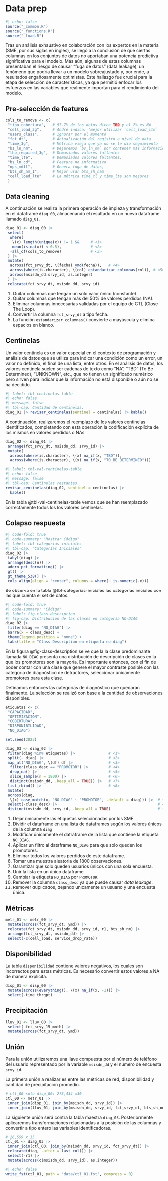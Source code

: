 
# Data prep {#sec-data-prep}

```{r}
#| echo: false
source("_common.R")
source("_functions.R")
source("_load.R")
```

Tras un análisis exhaustivo en colaboración con los expertos en la materia
(SME, por sus siglas en inglés), se llegó a la conclusión de que ciertas
columnas en los conjuntos de datos no aportaban una potencia predictiva
significativa para el modelo. Más aún, algunas de estas columnas presentaban el
riesgo de causar "fuga de datos" (data leakage), un fenómeno que podría llevar
a un modelo sobreajustado y, por ende, a resultados engañosamente optimistas.
Este hallazgo fue crucial para la etapa de selección de características, ya que
permitió enfocar los esfuerzos en las variables que realmente importan para el
rendimiento del modelo.

## Pre-selección de features

```{r}
cols_to_remove <- c(
 "tipo_cobertura",   # 97.7% de los datos dicen TBD y el 2% es NA
 "cell_load_3g",     # André indica: "mejor utilizar `cell_load_lte`
 "users_class",      # Ignorar por el momento
 "fct_dt",           # Actualización del registro a nivel de data
 "time_3g",          # Métrica vieja que ya no se le dio seguimiento
 "bs_ln_nm",         # Dejaremos `bs_ln_nm` por contener más información
 "thp_required_3g",  # Demasiados valores faltantes
 "time_lte",         # Demasiados valores faltantes,
 "bs_ln_cd",         # Feature no informativo
 "nps_mdll",         # Genera fuga de datos,
 "bts_sh_nm_1",      # Mejor usar bts_sh_nam
 "cell_load_lte"     # La métrica time_cl y time_lte son mejores
 )
```

## Data cleaning

A continuación se realiza la primera operación de impieza y transformación en
el dataframe `diag_00`, almacenando el resultado en un nuevo dataframe llamado
`diag_01`.

```{r}
diag_01 <- diag_00 |>
 select(
  where(
   \(x) length(unique(x)) != 1 &&     # <1>
   mean(is.na(x)) < 0.5),             # <2>
  -all_of(cols_to_remove)             # <3>
 ) |>
 mutate(
  across(fct_srvy_dt, \(fecha) ymd(fecha)),   # <4>
  across(where(is.character), \(col) estandarizar_columnas(col)), # <5>
  across(msisdn_dd:srvy_id, as.integer)
 ) |>
 relocate(fct_srvy_dt, msisdn_dd, srvy_id)
```

1. Quitar columnas que tengan un solo valor único (constante).
2. Quitar columnas que tengan más del 50% de valores perdidos (NA).
3. Eliminar columnas innecesarias validadas por el equipo de CTL
(Close The Loop).
4. Convertir la columna `fct_srvy_dt` a tipo fecha.
5. La función `estandarizar_columnas()` convierte a mayúscula y elimina espacios
en blanco.

## Centinelas

Un valor centinela es un valor especial en el contexto de programación y
análisis de datos que se utiliza para indicar una condición como un error, un
valor no definido, el final de una lista, entre otros. En el análisis de datos,
los valores centinela suelen ser cadenas de texto como "NA", "TBD" (To Be
Determined), "UNKNOWN", etc., que no tienen un significado numérico pero sirven
para indicar que la información no está disponible o aún no se ha decidido.

```{r}
#| label: tbl-centinelas-table
#| echo: false
#| message: false
#| tbl-cap: Cantidad de centinelas.
diag_01 |> revisar_centinelas(sentinel = centinelas) |> kable()
```

A continuación, realizaremos el reemplazo de los valores centinelas
identificados, completando con esta operación la codificación explícita de
los mismos en valores perdidos o NAs

```{r}
diag_02 <- diag_01 |>
 arrange(fct_srvy_dt, msisdn_dd, srvy_id) |>
 mutate(
  across(where(is.character), \(x) na_if(x, "TBD")),
  across(where(is.character), \(x) na_if(x, "TO_BE_DETERMINED")))
```


```{r}
#| label: tbl-val-centinelas-table
#| echo: false
#| message: false
#| tbl-cap: Centinelas restantes.
revisar_centinelas(diag_02, sentinel = centinelas) |> 
  kable()
```


En la tabla @tbl-val-centinelas-table vemos que se han reemplazado correctamente
todos los los valores centinelas.

## Colapso respuesta

```{r}
#| code-fold: true
#| code-summary: "Mostrar Código"
#| label: tbl-categorias-iniciales
#| tbl-cap: "Categorías Iniciales"
diag_02 |>
 tabyl(diag) |>
 arrange(desc(n)) |>
 adorn_pct_formatting() |> 
 gt() |> 
 gt_theme_538() |> 
 cols_align(align = "center", columns = where(~ is.numeric(.x)))
```

Se observa en la tabla @tbl-categorias-iniciales las categorías iniciales con
las que cuenta el set de datos.

```{r}
#| code-fold: true
#| code-summary: "Código"
#| label: fig-class-description
#| fig-cap: Distribución de las clases en categoría NO-DIAG
diag_02 |>
 filter(diag == "NO_DIAG") |>
 barra(x = class_desc) +
 theme(legend.position = "none") +
 labs(title = "Class Description en etiqueta no-diag")
```


En la figura @fig-class-description se ve que la la clase predominante llamada
`NO_DIAG` presenta una distribución de descripción de clases en la que los
promotores son la mayoría.  Es importante entonces, con el fin de poder contar
con una clase que genere el mayor contraste posible con las categoría de
diagnóstico de detractores, seleccionar únicamente promotores para esta clase.

Definamos entonces las categorías de diagnóstico que quedarán finalmente. La
selección se realizó con base a la cantidad de observaciones disponibles.

```{r}
etiquetas <- c(
 "CAPACIDAD",
 "OPTIMIZACION",
 "COBERTURA",
 "DISPONIBILIDAD",
 "NO_DIAG")
```


```{r}
set.seed(2023)
```


```{r}
diag_03 <- diag_02 |>
 filter(diag %in% etiquetas) |>               # <1>
 split(~ diag) |>                             # <2>
 map_at("NO_DIAG", \(df) df |>                # <3>
  filter(class_desc == "PROMOTOR") |>         # <4>
  drop_na() |>                                # <5>
  slice_sample(n = 1800) |>                   # <6>
  distinct(msisdn_dd, .keep_all = TRUE)) |>   # <7>
 list_rbind() |>                              # <8>
 mutate(
 across(diag,
  \(x) case_match(x, "NO_DIAG" ~ "PROMOTOR", .default = diag))) |>  # <9>
 select(-class_desc) |>                                             # <10>
 distinct(msisdn_dd, srvy_id, .keep_all = TRUE)                     # <11>
```

1. Dejar únicamente las etiquetas seleccionadas por los SME
2. Dividir el dataframe en una lista de dataframes según los valores únicos
de la columna `diag`
3. Modificar únicamente el datraframe de la lista que contiene la etiqueta
`NO_DIAG`.
4. Aplicar un filtro al dataframe `NO_DIAG` para que solo queden los promotores.
5. Eliminar todos los valores perdidos de este dataframe.
6. Tomar una muestra aleatoria de 1800 observaciones.
7. Garantizar que solo queden usuarios únicos con una sola encuesta.
8. Unir la lista en un único dataframe
9. Cambiar la etiqueta `NO_DIAG` por `PROMOTOR`.
10. Remover la columna `class_desc` ya que puede causar *data leakage*.
11. Remover duplicados, dejando únicamente un usuario y una encuesta única.


## Métricas

```{r}
metr_01 <- metr_00 |>
 mutate(across(fct_srvy_dt, ymd)) |>
 relocate(fct_srvy_dt, msisdn_dd, srvy_id, r1, bts_sh_nm) |>
 arrange(fct_srvy_dt, msisdn_dd) |>
 select(-c(cell_load, service_drop_rate))
```

## Disponibilidad

La tabla `disponibilidad` contiene valores negativos, los cuales son incorrectos
para estas métricas.  Es necesario convertir estos valores a NA de manera
explícita.

```{r}
disp_01 <- disp_00 |> 
 mutate(across(everything(), \(x) na_if(x, -1))) |> 
 select(-time_thrgpt)
```

## Precipitación

```{r}
lluv_01 <- lluv_00 |>
 select(-fct_srvy_15_mnth) |> 
 mutate(across(fct_srvy_dt, ymd))
```

## Unión

Para la unión utilizaremos una llave compuesta por el número de teléfono del
usuario representado por la variable `msisdn_dd` y el número de encuesta
`srvy_id`.

La primera unión a realizar es entre las métricas de red, disponibilidad y
cantidad de precipitación promedio.

```{r}
# ctl_00 solo disp_00: 273,434 x30
ctl_00 <- metr_01 |>
 inner_join(disp_01, join_by(msisdn_dd, srvy_id)) |> 
 inner_join(lluv_01, join_by(msisdn_dd, srvy_id, fct_srvy_dt, bts_sh_nm))
```


La siguiente unión será contra la tabla maestra `diag_03`.  Posteriormente
aplicaremos transformaciones relacionadas a la posición de las columnas y 
convertir a tipo entero las variables identificadoras.

```{r}
# 26,559 x 35
ctl_01 <- diag_03 |>
 inner_join(ctl_00, join_by(msisdn_dd, srvy_id, fct_srvy_dt)) |>
 relocate(diag, .after = last_col()) |>
 select(-r1) |>
 mutate(across(c(msisdn_dd, srvy_id), as.integer))
```


```{r}
#| echo: false
write_fst(ctl_01, path = "data/ctl_01.fst", compress = 0)
```






























